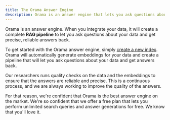 ```yaml
---
title: The Orama Answer Engine
description: Orama is an answer engine that lets you ask questions about your data and get precise, reliable answers back.
---
```


Orama is an answer engine. When you integrate your data, it will create a complete **RAG pipeline** to let you ask questions about your data and get precise, reliable answers back.

To get started with the Orama answer engine, simply [create a new index](/cloud/working-with-indexes/create-a-new-index). Orama will automatically generate embeddings for your data and create a pipeline that will let you ask questions about your data and get answers back.

Our researchers runs quality checks on the data and the embeddings to ensure that the answers are reliable and precise. This is a continuous process, and we are always working to improve the quality of the answers.

For that reason, we're confident that Orama is the best answer engine on the market. We're so confident that we offer a free plan that lets you perform unlimited search queries and answer generations for free. We know that you'll love it.